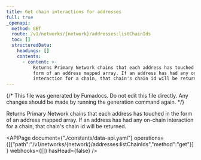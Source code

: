 ```yaml
---
title: Get chain interactions for addresses
full: true
_openapi:
  method: GET
  route: /v1/networks/{network}/addresses:listChainIds
  toc: []
  structuredData:
    headings: []
    contents:
      - content: >-
          Returns Primary Network chains that each address has touched in the
          form of an address mapped array. If an address has had any on-chain
          interaction for a chain, that chain's chain id will be returned.
---
```


{/* This file was generated by Fumadocs. Do not edit this file directly. Any changes should be made by running the generation command again. */}

Returns Primary Network chains that each address has touched in the form of an address mapped array. If an address has had any on-chain interaction for a chain, that chain's chain id will be returned.

<APIPage document={"./constants/data-api.yaml"} operations={[{"path":"/v1/networks/{network}/addresses:listChainIds","method":"get"}]} webhooks={[]} hasHead={false} />